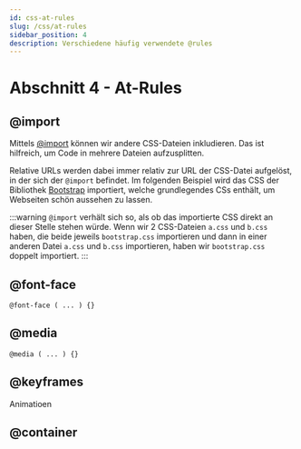 ```yaml
---
id: css-at-rules
slug: /css/at-rules
sidebar_position: 4
description: Verschiedene häufig verwendete @rules
---
```



# Abschnitt 4 - At-Rules

## @import

Mittels [@import](https://developer.mozilla.org/en-US/docs/Web/CSS/@import)
können wir andere CSS-Dateien inkludieren. Das ist hilfreich, um Code in
mehrere Dateien aufzusplitten. 

Relative URLs werden dabei immer relativ zur URL der CSS-Datei aufgelöst, in
der sich der `@import` befindet. Im folgenden Beispiel wird das CSS der
Bibliothek  [Bootstrap](https://getbootstrap.com/) importiert, welche 
grundlegendes CSs enthält, um Webseiten schön aussehen zu lassen.

<HtmlSnippet path="css-import" type="css" />

:::warning
`@import` verhält sich so, als ob das importierte CSS direkt an dieser Stelle
stehen würde. Wenn wir 2 CSS-Dateien `a.css` und `b.css` haben, die beide jeweils
`bootstrap.css` importieren und dann in einer anderen Datei `a.css` und `b.css`
importieren, haben wir `bootstrap.css` doppelt importiert.
:::

## @font-face

`@font-face ( ... ) {}`

## @media

`@media ( ... ) {}`

## @keyframes

Animatioen

## @container
